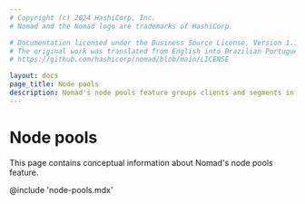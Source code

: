 ```yaml
---
# Copyright (c) 2024 HashiCorp, Inc.
# Nomad and the Nomad logo are trademarks of HashiCorp.

# Documentation licensed under the Business Source License, Version 1.1.
# The original work was translated from English into Brazilian Portuguese.
# https://github.com/hashicorp/nomad/blob/main/LICENSE

layout: docs
page_title: Node pools
description: Nomad's node pools feature groups clients and segments infrastructure into logical units so that jobs have control over client allocation placement. Review node pool replication in multi-region clusters, built-in node pools, node pool patterns, and enterprise features such as scheduler configuration, node pool governance, and multi-region jobs.
---
```


# Node pools

This page contains conceptual information about Nomad's node pools feature.

@include 'node-pools.mdx'
